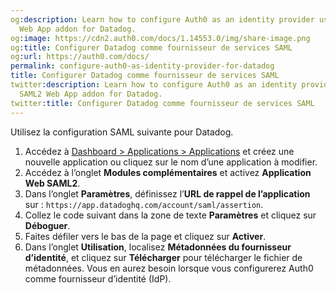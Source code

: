 ```yaml
---
og:description: Learn how to configure Auth0 as an identity provider using the SAML2
  Web App addon for Datadog.
og:image: https://cdn2.auth0.com/docs/1.14553.0/img/share-image.png
og:title: Configurer Datadog comme fournisseur de services SAML
og:url: https://auth0.com/docs/
permalink: configure-auth0-as-identity-provider-for-datadog
title: Configurer Datadog comme fournisseur de services SAML
twitter:description: Learn how to configure Auth0 as an identity provider using the
  SAML2 Web App addon for Datadog.
twitter:title: Configurer Datadog comme fournisseur de services SAML
---
```


Utilisez la configuration SAML suivante pour Datadog.

1. Accédez à [Dashboard > Applications > Applications](%24%7Bmanage_url%7D/#/applications) et créez une nouvelle application ou cliquez sur le nom d’une application à modifier.
2. Accédez à l’onglet **Modules complémentaires** et activez **Application Web SAML2**.
3. Dans l’onglet **Paramètres**, définissez l’**URL de rappel de l’application** sur : `https://app.datadoghq.com/account/saml/assertion`.
4. Collez le code suivant dans la zone de texte **Paramètres** et cliquez sur **Déboguer**.
5. Faites défiler vers le bas de la page et cliquez sur **Activer**.
6. Dans l’onglet **Utilisation**, localisez **Métadonnées du fournisseur d’identité**, et cliquez sur **Télécharger** pour télécharger le fichier de métadonnées. Vous en aurez besoin lorsque vous configurerez Auth0 comme fournisseur d’identité (IdP).